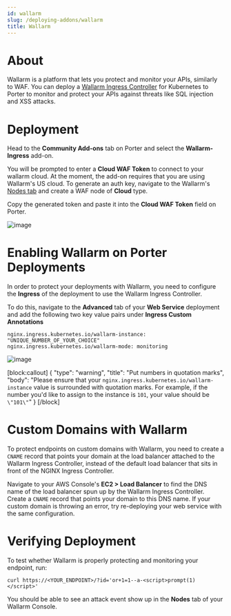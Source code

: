 ```yaml
---
id: wallarm
slug: /deploying-addons/wallarm
title: Wallarm
---
```


# About

Wallarm is a platform that lets you protect and monitor your APIs, similarly to WAF. You can deploy a <a href="https://docs.wallarm.com/admin-en/installation-kubernetes-en/" target="_blank">Wallarm Ingress Controller</a> for Kubernetes to Porter to monitor and protect your APIs against threats like SQL injection and XSS attacks.

# Deployment

Head to the **Community Add-ons** tab on Porter and select the **Wallarm-Ingress** add-on.

You will be prompted to enter a **Cloud WAF Token** to connect to your wallarm cloud. At the moment, the add-on requires that you are using Wallarm's US cloud. To generate an auth key, navigate to the Wallarm's <a href="https://us1.my.wallarm.com/nodes" target="_blank">Nodes tab</a> and create a WAF node of **Cloud** type.

Copy the generated token and paste it into the **Cloud WAF Token** field on Porter.

![image](https://files.readme.io/746b12d-Screen_Shot_2021-06-28_at_10.27.15_PM.png)

# Enabling Wallarm on Porter Deployments

In order to protect your deployments with Wallarm, you need to configure the **Ingress** of the deployment to use the Wallarm Ingress Controller.

To do this, navigate to the **Advanced** tab of your **Web Service** deployment and add the following two key value pairs under **Ingress Custom Annotations**

```
nginx.ingress.kubernetes.io/wallarm-instance: "UNIQUE_NUMBER_OF_YOUR_CHOICE"
nginx.ingress.kubernetes.io/wallarm-mode: monitoring
```

![image](https://files.readme.io/f7b5d2c-Screen_Shot_2021-06-28_at_10.15.51_PM.png)

[block:callout]
{
"type": "warning",
"title": "Put numbers in quotation marks",
"body": "Please ensure that your `nginx.ingress.kubernetes.io/wallarm-instance` value is surrounded with quotation marks. For example, if the number you'd like to assign to the instance is `101`, your value should be `\"101\"`"
}
[/block]

# Custom Domains with Wallarm

To protect endpoints on custom domains with Wallarm, you need to create a `CNAME` record that points your domain at the load balancer attached to the Wallarm Ingress Controller, instead of the default load balancer that sits in front of the NGINX Ingress Controller.

Navigate to your AWS Console's **EC2 > Load Balancer** to find the DNS name of the load balancer spun up by the Wallarm Ingress Controller. Create a `CNAME` record that points your domain to this DNS name. If your custom domain is throwing an error, try re-deploying your web service with the same configuration.

# Verifying Deployment

To test whether Wallarm is properly protecting and monitoring your endpoint, run:

```
curl https://<YOUR_ENDPOINT>/?id='or+1=1--a-<script>prompt(1)</script>'
```

You should be able to see an attack event show up in the **Nodes** tab of your Wallarm Console.
